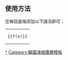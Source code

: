 == 使用方法 ==
在條目底端添加以下語法即可：
{|
|<pre>{{f(x)}}</pre>
|}
{{Collapsible option}}

<includeonly>
[[Category:f(x)|*]]
[[Category:韓國演唱團體模板]]
</includeonly>